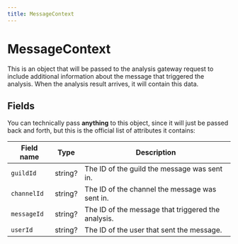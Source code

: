 ```yaml
---
title: MessageContext
---
```



# MessageContext

This is an object that will be passed to the analysis gateway request to include
additional information about the message that triggered the analysis. When the
analysis result arrives, it will contain this data.

## Fields

You can technically pass **anything** to this object, since it will just be
passed back and forth, but this is the official list of attributes it contains:

| Field name  | Type    | Description                                        |
| ----------- | ------- | -------------------------------------------------- |
| `guildId`   | string? | The ID of the guild the message was sent in.       |
| `channelId` | string? | The ID of the channel the message was sent in.     |
| `messageId` | string? | The ID of the message that triggered the analysis. |
| `userId`    | string? | The ID of the user that sent the message.          |
